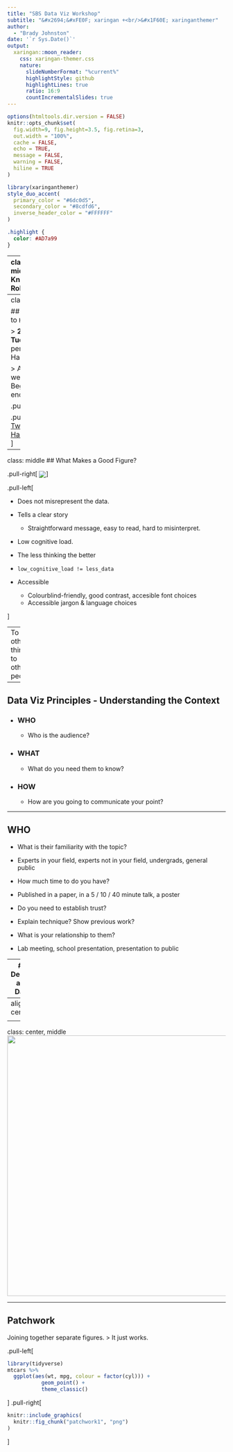 ```yaml
---
title: "SBS Data Viz Workshop"
subtitle: "&#x2694;&#xFE0F; xaringan +<br/>&#x1F60E; xaringanthemer"  
author: 
  - "Brady Johnston"
date: '`r Sys.Date()`'
output:
  xaringan::moon_reader:
    css: xaringan-themer.css
    nature:
      slideNumberFormat: "%current%"
      highlightStyle: github
      highlightLines: true
      ratio: 16:9
      countIncrementalSlides: true
---
```


```r
options(htmltools.dir.version = FALSE)
knitr::opts_chunk$set(
  fig.width=9, fig.height=3.5, fig.retina=3,
  out.width = "100%",
  cache = FALSE,
  echo = TRUE,
  message = FALSE, 
  warning = FALSE,
  hiline = TRUE
)
```

```r
library(xaringanthemer)
style_duo_accent(
  primary_color = "#6dc0d5",
  secondary_color = "#8cdfd6",
  inverse_header_color = "#FFFFFF"
)
```

```css
.highlight {
  color: #AD7a99
}
```

---
class: center, middle
## R Knowledge Rollercoaster

<img src="https://raw.githubusercontent.com/allisonhorst/stats-illustrations/master/rstats-artwork/r_rollercoaster.png" alt="An illustrated cartoon graph with “How much I think I know about R” on the y-axis, with axis labels at “I know nothing” and “I know lots”, versus “time” on the x-axis. The line varies widely between the two. Above the line are emoji-like faces, showing uncertainty and hope early on. At a second peak is the label “join R community on twitter”, with a “mind-blown” emoji face. The line quickly descends, but with a happy looking emoji character sliding down it." height="450px">

.pull-right[
###### @allisonhorst
]

---
class: centre

## Come Along to `Hacky Hour`!

> **2-4 pm on Tuesdays**, in person at Hacket Cafe

> All skill levels welcome. Beginners encouraged!

.pull-left[
```r
knitr::include_graphics("img/hackyhourlogo.png")
```
]

.pull-right[
<a class="twitter-timeline" data-width="400" data-height="400" data-theme="light" href="https://twitter.com/HackyHourUWA?ref_src=twsrc%5Etfw">Tweets by HackyHourUWA</a> <script async src="https://platform.twitter.com/widgets.js" charset="utf-8"></script> 
]

---
class: middle
## What Makes a Good Figure?

.pull-right[
<middle>
<img src="https://external-content.duckduckgo.com/iu/?u=https%3A%2F%2Fuploads.disquscdn.com%2Fimages%2F312f6566be9285726625197ca677d8419501b362917d662f5a3b00503e3f207d.gif&f=1&nofb=1" align='center'></middle>
]

.pull-left[

-  Does not misrepresent the data.

- Tells a clear story
  - Straightforward message, easy to read, hard to misinterpret.

- Low cognitive load.
 - The less thinking the better
 - `low_cognitive_load != less_data`

- Accessible
  - Colourblind-friendly, good contrast, accesible font choices
  - Accessible jargon & language choices


]

---
To say other things to other people.



---

## Data Viz Principles - Understanding the Context

- ###  WHO
  - Who is the audience?

- ###  WHAT
  - What do you need them to know?

- ###  HOW
  - How are you going to communicate your point?

---

## WHO


 - What is their familiarity with the topic?  
  - Experts in your field, experts not in your field, undergrads, 
  general public


 
 - How much time to do you have?  
  - Published in a paper, in a 5 / 10 / 40 minute talk, a poster



 - Do you need to establish trust?
  - Explain technique? Show previous work?

 -  What is your relationship to them?
  - Lab meeting, school presentation, presentation to public

---
## Design and Data

Good design reduces the cognitive load.

Bad design increases cognitive load, hides the key message in your data.
---
align: center
 

 <middle><center><img src="https://external-content.duckduckgo.com/iu/?u=https%3A%2F%2Fblog.optimalworkshop.com%2Fwp-content%2Fuploads%2F2021%2F03%2FUnderstanding-the-Gestalt-Principles-of-perception-for-UX-1.png&f=1&nofb=1" align="middle" height="600px"/></center></middle>
 
 
---
class: center, middle
<img src="https://raw.githubusercontent.com/allisonhorst/stats-illustrations/master/rstats-artwork/patchwork_1.jpg" height="600px">

---
## Patchwork

Joining together separate figures.
> It just works.

.pull-left[
```r
library(tidyverse)
mtcars %>% 
  ggplot(aes(wt, mpg, colour = factor(cyl))) + 
           geom_point() + 
           theme_classic()
```
]
.pull-right[
```r
knitr::include_graphics(
  knitr::fig_chunk("patchwork1", "png")
)
```

]

